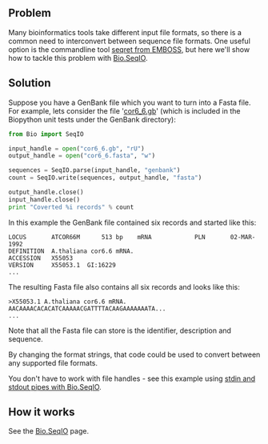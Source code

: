 == Problem ==

Many bioinformatics tools take different input file formats, so there is a common need to interconvert between sequence file formats.  One useful option is the commandline tool [http://emboss.sourceforge.net/apps/cvs/emboss/apps/seqret.html seqret from EMBOSS], but here we'll show how to tackle this problem with [[SeqIO|Bio.SeqIO]].

== Solution ==

Suppose you have a GenBank file which you want to turn into a Fasta file.  For example, lets consider the file '[http://biopython.open-bio.org/SRC/biopython/Tests/GenBank/cor6_6.gb cor6_6.gb]' (which is included in the Biopython unit tests under the GenBank directory):

<source lang=python>
from Bio import SeqIO

input_handle = open("cor6_6.gb", "rU")
output_handle = open("cor6_6.fasta", "w")

sequences = SeqIO.parse(input_handle, "genbank")
count = SeqIO.write(sequences, output_handle, "fasta")

output_handle.close()
input_handle.close()
print "Coverted %i records" % count
</source>

In this example the GenBank file contained six records and started like this:

 LOCUS       ATCOR66M      513 bp    mRNA            PLN       02-MAR-1992
 DEFINITION  A.thaliana cor6.6 mRNA.
 ACCESSION   X55053
 VERSION     X55053.1  GI:16229
 ...

The resulting Fasta file also contains all six records and looks like this:

 >X55053.1 A.thaliana cor6.6 mRNA.
 AACAAAACACACATCAAAAACGATTTTACAAGAAAAAAATA...
 ...

Note that all the Fasta file can store is the identifier, description and sequence.

By changing the format strings, that code could be used to convert between any supported file formats.

You don't have to work with file handles - see this example using [[Reading_from_unix_pipes|stdin and stdout pipes with Bio.SeqIO]].

== How it works==

See the [[SeqIO|Bio.SeqIO]] page.
